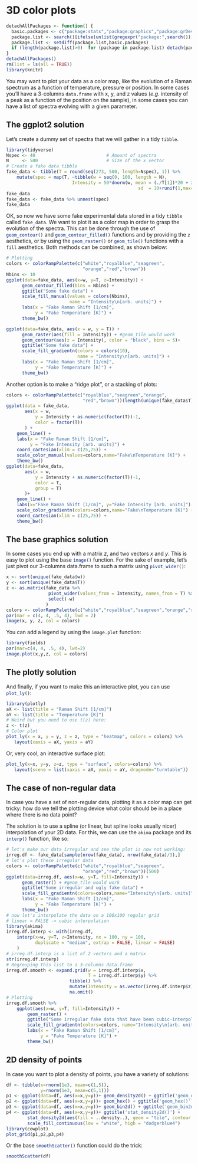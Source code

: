 # 3D color plots {#colorplots}

```r
detachAllPackages <- function() {
  basic.packages <- c("package:stats","package:graphics","package:grDevices","package:utils","package:datasets","package:methods","package:base")
  package.list <- search()[ifelse(unlist(gregexpr("package:",search()))==1,TRUE,FALSE)]
  package.list <- setdiff(package.list,basic.packages)
  if (length(package.list)>0)  for (package in package.list) detach(package, character.only=TRUE)
}
detachAllPackages()
rm(list = ls(all = TRUE))
library(knitr)
```


You may want to plot your data as a color map, like the evolution of a Raman spectrum as a function of temperature, pressure or position. In some cases you'll have a 3-columns `data.frame`{.R} with x, y, and z values (_e.g._ intensity of a peak as a function of the position on the sample), in some cases you can have a list of spectra evolving with a given parameter. 

## The ggplot2 solution

Let's create a dummy set of spectra that we will gather in a tidy `tibble`{.R}.

```r
library(tidyverse)
Nspec <- 40                           # Amount of spectra
N     <- 500                          # Size of the x vector
# Create a fake data tibble
fake_data <- tibble(T = round(seq(273, 500, length=Nspec), 1)) %>% 
    mutate(spec = map(T, ~tibble(w = seq(0, 100, length = N),
                         Intensity = 50*dnorm(w, mean = (./T[1])*20 + 25, 
                                                  sd  = 10+runif(1,max=5)))))
fake_data
fake_data <- fake_data %>% unnest(spec)
fake_data
```

OK, so now we have some fake experimental data stored in a tidy `tibble`{.R} called `fake_data`. We want to plot it as a color map in order to grasp the evolution of the spectra. This can be done through the use of `geom_contour()`{.R} and `geom_contour_filled()`{.R} functions and by providing the `z` aesthetics, or by using the `geom_raster()`{.R} or `geom_tile()`{.R} functions with a `fill` aesthetics. Both methods can be combined, as shown below:

```r
# Plotting
colors <- colorRampPalette(c("white","royalblue","seagreen",
                             "orange","red","brown"))
Nbins <- 10
ggplot(data=fake_data, aes(x=w, y=T, z=Intensity)) + 
      geom_contour_filled(bins = Nbins) + 
      ggtitle("Some fake data") + 
      scale_fill_manual(values = colors(Nbins),
                        name = "Intensity\n[arb. units]") +
      labs(x = "Fake Raman Shift [1/cm]",
           y = "Fake Temperature [K]") +
      theme_bw()

ggplot(data=fake_data, aes(x = w, y = T)) + 
      geom_raster(aes(fill = Intensity)) + #geom_tile would work
      geom_contour(aes(z = Intensity), color = "black", bins = 5)+
      ggtitle("Some fake data") + 
      scale_fill_gradientn(colors = colors(10), 
                           name = "Intensity\n[arb. units]") +
      labs(x = "Fake Raman Shift [1/cm]",
           y = "Fake Temperature [K]") +
      theme_bw()
```

Another option is to make a "ridge plot", or a stacking of plots:
```r
colors <- colorRampPalette(c("royalblue","seagreen","orange",
                             "red","brown"))(length(unique(fake_data$T)))
ggplot(data = fake_data, 
       aes(x = w, 
           y = Intensity + as.numeric(factor(T))-1,
           color = factor(T))
       ) + 
    geom_line() + 
    labs(x = "Fake Raman Shift [1/cm]", 
         y = "Fake Intensity [arb. units]") +
    coord_cartesian(xlim = c(25,75)) +
    scale_color_manual(values=colors,name="Fake\nTemperature [K]") +
    theme_bw()
ggplot(data=fake_data, 
       aes(x = w, 
           y = Intensity + as.numeric(factor(T))-1, 
           color = T, 
           group = T)
       )+
    geom_line() + 
    labs(x="Fake Raman Shift [1/cm]", y="Fake Intensity [arb. units]") +
    scale_color_gradientn(colors=colors,name="Fake\nTemperature [K]") +
    coord_cartesian(xlim = c(25,75)) +
    theme_bw()
```



## The base graphics solution

In some cases you end up with a matrix _z_, and two vectors _x_ and _y_. This is easy to plot using the base `image()`{.R} function. For the sake of example, let's just pivot our 3-columns data.frame to such a matrix using `pivot_wider()`{.R}:

```r
x <- sort(unique(fake_data$w))
y <- sort(unique(fake_data$T))
z <- as.matrix(fake_data %>% 
                pivot_wider(values_from = Intensity, names_from = T) %>% 
                select(-w)
               )
colors <- colorRampPalette(c("white","royalblue","seagreen","orange","red","brown"))(50)
par(mar = c(4, 4, .5, 4), lwd = 2)
image(x, y, z, col = colors)
```

You can add a legend by using the `image.plot` function:
```r
library(fields)
par(mar=c(4, 4, .5, 4), lwd=2)
image.plot(x,y,z, col = colors)
```


## The plotly solution

And finally, if you want to make this an interactive plot, you can use `plot_ly()`{.R}:
```r
library(plotly)
aX <- list(title = "Raman Shift [1/cm]")
aY <- list(title = "Temperature [K]")
# Weird but you need to use t(z) here:
z <- t(z)
# Color plot
plot_ly(x = x, y = y, z = z, type = "heatmap", colors = colors) %>% 
   layout(xaxis = aX, yaxis = aY)
```
Or, very cool, an interactive surface plot:
```r
plot_ly(x=x, y=y, z=z, type = "surface", colors=colors) %>%
   layout(scene = list(xaxis = aX, yaxis = aY, dragmode="turntable"))
```


## The case of non-regular data

In case you have a set of non-regular data, plotting it as a color map can get tricky: how do we tell the plotting device what color should be in a place where there is no data point?

The solution is to use a spline (or linear, but spline looks usually nicer) interpolation of your 2D data. For this, we can use the `akima` package and its `interp()`{.R} function, like so:


```r
# let's make our data irregular and see the plot is now not working:
irreg.df <- fake_data[sample(nrow(fake_data), nrow(fake_data)/3),]
# let's plot these irregular data
colors <- colorRampPalette(c("white","royalblue","seagreen",
                             "orange","red","brown"))(500)
ggplot(data=irreg.df, aes(x=w, y=T, fill=Intensity)) + 
      geom_raster() + #geom_tile would work
      ggtitle("Some irregular and ugly fake data") + 
      scale_fill_gradientn(colors=colors,name="Intensity\n[arb. units]") +
      labs(x = "Fake Raman Shift [1/cm]",
           y = "Fake Temperature [K]") +
      theme_bw()
# now let's interpolate the data on a 100x100 regular grid
# linear = FALSE -> cubic interpolation
library(akima)
irreg.df.interp <- with(irreg.df, 
    interp(x=w, y=T, z=Intensity, nx = 100, ny = 100,
           duplicate = "median", extrap = FALSE, linear = FALSE)
    )
# irreg.df.interp is a list of 2 vectors and a matrix
str(irreg.df.interp)
# Regrouping this list to a 3-columns data.frame
irreg.df.smooth <- expand.grid(w = irreg.df.interp$x, 
                               T = irreg.df.interp$y) %>% 
                        tibble() %>% 
                        mutate(Intensity = as.vector(irreg.df.interp$z)) %>% 
                        na.omit()
# Plotting
irreg.df.smooth %>% 
    ggplot(aes(x=w, y=T, fill=Intensity)) + 
        geom_raster() + 
        ggtitle("Some irregular fake data that have been cubic-interpolated") + 
        scale_fill_gradientn(colors=colors, name="Intensity\n[arb. units]") +
        labs(x = "Fake Raman Shift [1/cm]", 
             y = "Fake Temperature [K]") +
        theme_bw()
```




## 2D density of points

In case you want to plot a density of points, you have a variety of solutions:
```r
df <- tibble(x=rnorm(1e3, mean=c(1,5)),
             y=rnorm(1e3, mean=c(5,1)))
p1 <- ggplot(data=df, aes(x=x,y=y))+ geom_density2d() + ggtitle('geom_density2d()')
p2 <- ggplot(data=df, aes(x=x,y=y))+ geom_hex() + ggtitle('geom_hex()')
p3 <- ggplot(data=df, aes(x=x,y=y))+ geom_bin2d() + ggtitle('geom_bin2d()')
p4 <- ggplot(data=df, aes(x=x,y=y))+ ggtitle('stat_density2d()') +
        stat_density2d(aes(fill = ..density..), geom = "tile", contour = FALSE, n = 200) +
        scale_fill_continuous(low = "white", high = "dodgerblue4")
library(cowplot)
plot_grid(p1,p2,p3,p4)
```


Or the base `smoothScatter()`{.R} function could do the trick:
```r
smoothScatter(df)
```





